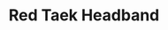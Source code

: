 ---
title: "Red Taek Headband"
meta_title: "Red Taek Headband craft"
description: "Craft de Red Taek Headband"
rank: "d"
draft: false
name: "Red Taek Headband"
recipe_img: "https://wiki.pokexgames.com/images/8/8d/Red_Taek_Headband.png"
level: 37
craft_time: 1200
result: 1
value_npc: 1
ingredients:
  - name: "Kick Machine"
    quantity: 10
    item_img: "https://wiki.pokexgames.com/images/0/0d/Kick_Machine.png"
    value_npc: 1
  - name: "Band Aid"
    quantity: 1000
    item_img: "https://wiki.pokexgames.com/images/a/a3/BandAid.png"
    value_npc: 1
  - name: "Martial Arts Scroll"
    quantity: 40
    item_img: "https://wiki.pokexgames.com/images/d/d8/Martial_Arts_Scroll.png"
    value_npc: 1
  - name: "Red Dye"
    quantity: 3
    item_img: "https://wiki.pokexgames.com/images/c/c1/Red_Dye.png"
    value_npc: 1
  - name: "Refined Style Point"
    quantity: 80
    item_img: "https://wiki.pokexgames.com/images/6/6b/Refined_style_point.png"
    value_npc: 1
---